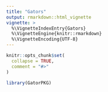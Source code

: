 ```yaml
---
title: "Gators"
output: rmarkdown::html_vignette
vignette: >
  %\VignetteIndexEntry{Gators}
  %\VignetteEngine{knitr::rmarkdown}
  %\VignetteEncoding{UTF-8}
---
```


```r
knitr::opts_chunk$set(
  collapse = TRUE,
  comment = "#>"
)
```

```r
library(GatorPKG)
```
